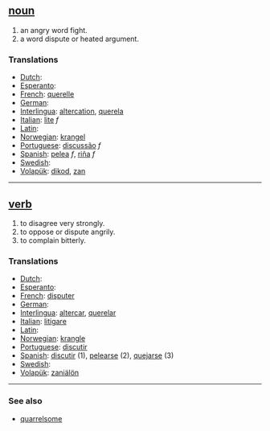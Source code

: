 == [[noun]] ==
# an angry word fight.
# a word dispute or heated argument.

=== Translations ===
*[[Dutch]]: [[]]
*[[Esperanto]]: [[]]
*[[French]]: [[querelle]]
*[[German]]: [[]]
*[[Interlingua]]: [[altercation]], [[querela]]
*[[Italian]]: [[lite]] ''f''
*[[Latin]]: [[]]
*[[Norwegian]]: [[krangel]]
*[[Portuguese]]: [[discussão]] ''f''
*[[Spanish]]: [[pelea]] ''f'', [[riña]] ''f''
*[[Swedish]]: [[]]
*[[Volapük]]: [[dikod]], [[zan]]

----

== [[verb]] ==
# to disagree very strongly.
# to oppose or dispute angrily.
# to complain bitterly.

=== Translations ===
*[[Dutch]]: [[]]
*[[Esperanto]]: [[]]
*[[French]]: [[disputer]]
*[[German]]: [[]]
*[[Interlingua]]: [[altercar]], [[querelar]]
*[[Italian]]: [[litigare]]
*[[Latin]]: [[]]
*[[Norwegian]]: [[krangle]]
*[[Portuguese]]: [[discutir]]
*[[Spanish]]: [[discutir]] (1), [[pelearse]] (2), [[quejarse]] (3)
*[[Swedish]]: [[]]
*[[Volapük]]: [[zaniälön]]

----

=== See also ===
*[[quarrelsome]]